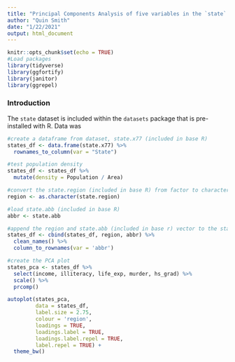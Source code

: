 ```yaml
---
title: "Principal Components Analysis of five variables in the `state` dataset"
author: "Quin Smith"
date: "1/22/2021"
output: html_document
---
```


```r
knitr::opts_chunk$set(echo = TRUE)
#Load packages
library(tidyverse)
library(ggfortify)
library(janitor)
library(ggrepel)
```

### Introduction

The `state` dataset is included within the `datasets` package that is pre-installed with R.  Data was 

```r
#create a dataframe from dataset, state.x77 (included in base R)
states_df <- data.frame(state.x77) %>% 
  rownames_to_column(var = "State")

#test population density
states_df <- states_df %>% 
  mutate(density = Population / Area)

#convert the state.region (included in base R) from factor to character vector
region <- as.character(state.region)

#load state.abb (included in base R)
abbr <- state.abb

#append the region and state.abb (included in base r) vector to the state dataframe, clean names
states_df <- cbind(states_df, region, abbr) %>% 
  clean_names() %>% 
  column_to_rownames(var = 'abbr')
```

```r
#create the PCA plot
states_pca <- states_df %>% 
  select(income, illiteracy, life_exp, murder, hs_grad) %>% 
  scale() %>% 
  prcomp()

autoplot(states_pca,
         data = states_df,
         label.size = 2.75,
         colour = 'region',
         loadings = TRUE,
         loadings.label = TRUE,
         loadings.label.repel = TRUE,
         label.repel = TRUE) +
  theme_bw()
```

